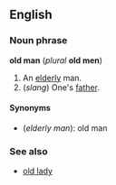 ==English==
===Noun phrase===
'''old man''' (''plural'' '''old men''')

#An [[elderly]] man.
#(''slang'') One's [[father]].

====Synonyms====
*(''elderly man''): old man

===See also===
*[[old lady]]